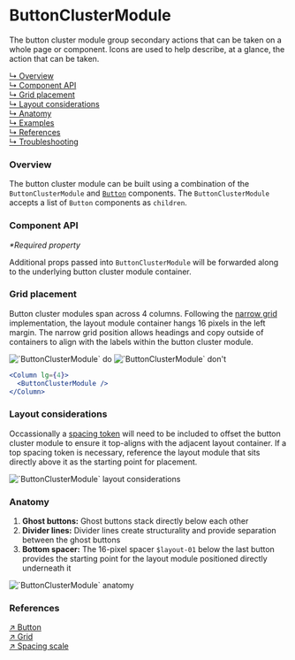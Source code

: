 



# ButtonClusterModule

The button cluster module group secondary actions that can be taken on a whole page or component. Icons are used to help describe, at a glance, the action that can be taken.

[↳ Overview](#overview)  
[↳ Component API](#component-api)  
[↳ Grid placement](#grid-placement)  
[↳ Layout considerations](#layout-considerations)  
[↳ Anatomy](#anatomy)  
[↳ Examples](#examples)  
[↳ References](#references)  
[↳ Troubleshooting](#troubleshooting)

### Overview

The button cluster module can be built using a combination of the `ButtonClusterModule` and [`Button`](#references) components. The `ButtonClusterModule` accepts a list of `Button` components as `children`.

<Canvas>
  <Story
    id="patterns-unstable-layout-modules-buttonclustermodule--default"
    parameters={parameters}
  />
</Canvas>

### Component API

<ArgsTable />

_\*Required property_

Additional props passed into `ButtonClusterModule` will be forwarded along to the underlying button cluster module container.

### Grid placement

Button cluster modules span across 4 columns. Following the [narrow grid](#references) implementation, the layout module container hangs 16 pixels in the left margin. The narrow grid position allows headings and copy outside of containers to align with the labels within the button cluster module.

<Row>
  <Column>
    <img alt="`ButtonClusterModule` do" src={doImage} />
  </Column>

  <Column>
    <img alt="`ButtonClusterModule` don't" src={dont} />
  </Column>
</Row>

```jsx
<Column lg={4}>
  <ButtonClusterModule />
</Column>
```

### Layout considerations

Occassionally a [spacing token](#references) will need to be included to offset the button cluster module to ensure it top-aligns with the adjacent layout container. If a top spacing token is necessary, reference the layout module that sits directly above it as the starting point for placement.

<Row>
  <Column>
    <img
      alt="`ButtonClusterModule` layout considerations"
      src={layoutConsiderations}
    />
  </Column>
</Row>

### Anatomy

1. **Ghost buttons:** Ghost buttons stack directly below each other
2. **Divider lines:** Divider lines create structurality and provide separation between the ghost buttons
3. **Bottom spacer:** The 16-pixel spacer `$layout-01` below the last button provides the starting point for the layout module positioned directly underneath it

<img alt="`ButtonClusterModule` anatomy" src={anatomy} />

<Examples />

### References

[↗ Button](https://react.carbondesignsystem.com/?path=/docs/button)  
[↗ Grid](https://react.carbondesignsystem.com/?path=/docs/grid--narrow)  
[↗ Spacing scale](https://carbondesignsystem.com/guidelines/spacing/overview#spacing-scale)

<Troubleshooting />
